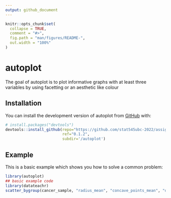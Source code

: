 ```yaml
---
output: github_document
---
```


<!-- README.md is generated from README.Rmd. Please edit that file -->

```r
knitr::opts_chunk$set(
  collapse = TRUE,
  comment = "#>",
  fig.path = "man/figures/README-",
  out.width = "100%"
)
```

# autoplot

<!-- badges: start -->
<!-- badges: end -->

The goal of autoplot is to plot informative graphs with at least three variables by using facetting or an aesthetic like colour

## Installation

You can install the development version of autoplot from [GitHub](https://github.com/stat545ubc-2022/assignment_b1_and_b2_xiaohu1122) with:

``` r
# install.packages("devtools")
devtools::install_github(repo="https://github.com/stat545ubc-2022/assignment_b1_and_b2_xiaohu1122",
                         ref="0.1.2", 
                         subdir='/autoplot')
```

## Example

This is a basic example which shows you how to solve a common problem:

```r
library(autoplot)
## basic example code
library(datateachr)
scatter_bygroup(cancer_sample, "radius_mean", "concave_points_mean", "diagnosis")
```
